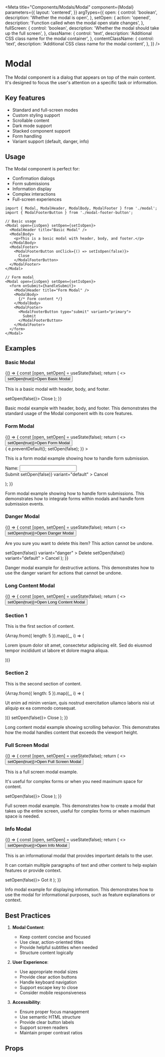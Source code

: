 
<Meta
  title="Components/Modals/Modal"
  component={Modal}
  parameters={{
    layout: 'centered',
  }}
  argTypes={{
    open: {
      control: 'boolean',
      description: 'Whether the modal is open',
    },
    setOpen: {
      action: 'opened',
      description: 'Function called when the modal open state changes',
    },
    fullScreen: {
      control: 'boolean',
      description: 'Whether the modal should take up the full screen',
    },
    className: {
      control: 'text',
      description: 'Additional CSS class name for the modal container',
    },
    contentClassName: {
      control: 'text',
      description: 'Additional CSS class name for the modal content',
    },
  }}
/>

# Modal

The Modal component is a dialog that appears on top of the main content.
It's designed to focus the user's attention on a specific task or information.

## Key features

- Standard and full-screen modes
- Custom styling support
- Scrollable content
- Dark mode support
- Stacked component support
- Form handling
- Variant support (default, danger, info)

## Usage

The Modal component is perfect for:

- Confirmation dialogs
- Form submissions
- Information display
- Complex interactions
- Full-screen experiences

```tsx
import { Modal, ModalHeader, ModalBody, ModalFooter } from './modal';
import { ModalFooterButton } from './modal-footer-button';

// Basic usage
<Modal open={isOpen} setOpen={setIsOpen}>
  <ModalHeader title="Basic Modal" />
  <ModalBody>
    <p>This is a basic modal with header, body, and footer.</p>
  </ModalBody>
  <ModalFooter>
    <ModalFooterButton onClick={() => setIsOpen(false)}>
      Close
    </ModalFooterButton>
  </ModalFooter>
</Modal>

// Form modal
<Modal open={isOpen} setOpen={setIsOpen}>
  <form onSubmit={handleSubmit}>
    <ModalHeader title="Form Modal" />
    <ModalBody>
      {/* Form content */}
    </ModalBody>
    <ModalFooter>
      <ModalFooterButton type="submit" variant="primary">
        Submit
      </ModalFooterButton>
    </ModalFooter>
  </form>
</Modal>
```

## Examples

### Basic Modal

<Story name="Basic">
  {() => {
    const [open, setOpen] = useState(false);
    return (
      <>
        <Button onClick={() => setOpen(true)}>Open Basic Modal</Button>
        <Modal open={open} setOpen={setOpen}>
          <ModalHeader title="Basic Modal" />
          <ModalBody>
            <p>This is a basic modal with header, body, and footer.</p>
          </ModalBody>
          <ModalFooter>
            <ModalFooterButton onClick={() => setOpen(false)}>
              Close
            </ModalFooterButton>
          </ModalFooter>
        </Modal>
      </>
    );
  }}
</Story>

Basic modal example with header, body, and footer.
This demonstrates the standard usage of the Modal component with its core features.

### Form Modal

<Story name="Form">
  {() => {
    const [open, setOpen] = useState(false);
    return (
      <>
        <Button onClick={() => setOpen(true)}>Open Form Modal</Button>
        <Modal open={open} setOpen={setOpen}>
          <form
            onSubmit={(e) => {
              e.preventDefault();
              setOpen(false);
            }}
          >
            <ModalHeader
              title="Form Modal"
              subtitle="This modal contains a form with submit and cancel actions"
            />
            <ModalBody>
              <p>
                This is a form modal example showing how to handle form
                submission.
              </p>
              <div style={{ marginTop: '20px' }}>
                <label>
                  Name:
                  <input type="text" style={{ marginLeft: '8px' }} />
                </label>
              </div>
            </ModalBody>
            <ModalFooter>
              <ModalFooterButton
                data-testid="submit-button"
                type="submit"
                variant="primary"
              >
                Submit
              </ModalFooterButton>
              <ModalFooterButton
                data-testid="cancel-button"
                onClick={() => setOpen(false)}
                variant="default"
              >
                Cancel
              </ModalFooterButton>
            </ModalFooter>
          </form>
        </Modal>
      </>
    );
  }}
</Story>

Form modal example showing how to handle form submissions.
This demonstrates how to integrate forms within modals and handle form submission events.

### Danger Modal

<Story name="Danger">
  {() => {
    const [open, setOpen] = useState(false);
    return (
      <>
        <Button onClick={() => setOpen(true)}>Open Danger Modal</Button>
        <Modal open={open} setOpen={setOpen}>
          <ModalHeader
            title="Delete Confirmation"
            subtitle="This action cannot be undone"
            variant="danger"
          />
          <ModalBody variant="danger">
            <p>
              Are you sure you want to delete this item? This action cannot be
              undone.
            </p>
          </ModalBody>
          <ModalFooter>
            <ModalFooterButton
              data-testid="delete-button"
              onClick={() => setOpen(false)}
              variant="danger"
            >
              Delete
            </ModalFooterButton>
            <ModalFooterButton
              data-testid="cancel-button"
              onClick={() => setOpen(false)}
              variant="default"
            >
              Cancel
            </ModalFooterButton>
          </ModalFooter>
        </Modal>
      </>
    );
  }}
</Story>

Danger modal example for destructive actions.
This demonstrates how to use the danger variant for actions that cannot be undone.

### Long Content Modal

<Story name="LongContent">
  {() => {
    const [open, setOpen] = useState(false);
    return (
      <>
        <Button onClick={() => setOpen(true)}>Open Long Content Modal</Button>
        <Modal open={open} setOpen={setOpen}>
          <ModalHeader
            title="Long Content Modal"
            subtitle="This modal demonstrates scrolling behavior"
          />
          <ModalBody>
            <h3>Section 1</h3>
            <p>This is the first section of content.</p>
            {Array.from({ length: 5 }).map((_, i) => (
              <p key={i}>
                Lorem ipsum dolor sit amet, consectetur adipiscing elit. Sed do
                eiusmod tempor incididunt ut labore et dolore magna aliqua.
              </p>
            ))}
            <h3>Section 2</h3>
            <p>This is the second section of content.</p>
            {Array.from({ length: 5 }).map((_, i) => (
              <p key={i}>
                Ut enim ad minim veniam, quis nostrud exercitation ullamco
                laboris nisi ut aliquip ex ea commodo consequat.
              </p>
            ))}
          </ModalBody>
          <ModalFooter>
            <ModalFooterButton onClick={() => setOpen(false)}>
              Close
            </ModalFooterButton>
          </ModalFooter>
        </Modal>
      </>
    );
  }}
</Story>

Long content modal example showing scrolling behavior.
This demonstrates how the modal handles content that exceeds the viewport height.

### Full Screen Modal

<Story name="FullScreen">
  {() => {
    const [open, setOpen] = useState(false);
    return (
      <>
        <Button onClick={() => setOpen(true)}>Open Full Screen Modal</Button>
        <Modal open={open} setOpen={setOpen} fullScreen>
          <ModalHeader
            title="Full Screen Modal"
            subtitle="This modal takes up the entire screen"
          />
          <ModalBody>
            <p>This is a full screen modal example.</p>
            <p>
              It's useful for complex forms or when you need maximum space for
              content.
            </p>
          </ModalBody>
          <ModalFooter>
            <ModalFooterButton onClick={() => setOpen(false)}>
              Close
            </ModalFooterButton>
          </ModalFooter>
        </Modal>
      </>
    );
  }}
</Story>

Full screen modal example.
This demonstrates how to create a modal that takes up the entire screen,
useful for complex forms or when maximum space is needed.

### Info Modal

<Story name="Info">
  {() => {
    const [open, setOpen] = useState(false);
    return (
      <>
        <Button onClick={() => setOpen(true)}>Open Info Modal</Button>
        <Modal open={open} setOpen={setOpen}>
          <ModalHeader
            title="Information"
            subtitle="Important details about this feature"
          />
          <ModalBody>
            <p>
              This is an informational modal that provides important details to
              the user.
            </p>
            <p>
              It can contain multiple paragraphs of text and other content to
              help explain features or provide context.
            </p>
          </ModalBody>
          <ModalFooter>
            <ModalFooterButton onClick={() => setOpen(false)}>
              Got it
            </ModalFooterButton>
          </ModalFooter>
        </Modal>
      </>
    );
  }}
</Story>

Info modal example for displaying information.
This demonstrates how to use the modal for informational purposes,
such as feature explanations or context.

## Best Practices

1. **Modal Content**:

   - Keep content concise and focused
   - Use clear, action-oriented titles
   - Provide helpful subtitles when needed
   - Structure content logically

2. **User Experience**:

   - Use appropriate modal sizes
   - Provide clear action buttons
   - Handle keyboard navigation
   - Support escape key to close
   - Consider mobile responsiveness

3. **Accessibility**:
   - Ensure proper focus management
   - Use semantic HTML structure
   - Provide clear button labels
   - Support screen readers
   - Maintain proper contrast ratios

## Props

<Controls />
